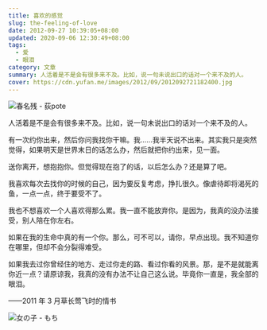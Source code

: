 ```yaml
---
title: 喜欢的感觉
slug: the-feeling-of-love
date: 2012-09-27 10:39:05+08:00
updated: 2020-09-06 12:30:49+08:00
tags:
  - 爱
  - 眼泪
category: 文章
summary: 人活着是不是会有很多来不及。比如，说一句未说出口的话对一个来不及的人。
cover: https://cdn.yufan.me/images/2012/09/2012092721182400.jpg
---
```


![春名残 - 荻pote](https://cdn.yufan.me/images/2012/09/2012092721395300.jpg)

<MusicPlayer netease={406232} />

人活着是不是会有很多来不及。比如，说一句未说出口的话对一个来不及的人。

有一次约你出来，然后你问我找你干嘛。我……我半天说不出来。其实我只是突然觉得，如果明天是世界末日的话怎么办，然后就把你约出来，见一面。

送你离开，想抱抱你。但觉得现在抱了的话，以后怎么办？还是算了吧。

我喜欢每次去找你的时候的自己，因为要反复考虑，挣扎很久。像虐待即将渴死的鱼，一点一点，终于要受不了。

我也不想喜欢一个人喜欢得那么累。我一直不能放弃你。是因为，我真的没办法接受，别人陪在你左右。

如果在我的生命中真的有一个你。那么，可不可以，请你，早点出现。我不知道你在哪里，但却不会分裂得难受。

如果我去过你曾经住的地方、走过你走的路、看过你看的风景。那，是不是就能离你近一点？请原谅我，我真的没有办法不让自己这么说。毕竟你一直是，我全部的眼泪。

——2011 年 3 月草长莺飞时的情书

![女の子 - もち](https://cdn.yufan.me/images/2012/09/2012092721202300.jpg)
